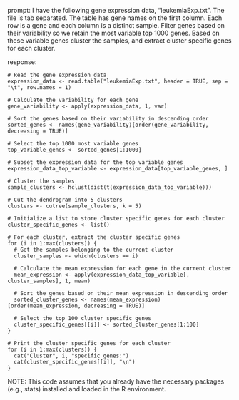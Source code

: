 prompt:
I have the following gene expression data, "leukemiaExp.txt". The file is tab separated. The table has gene names on the first column. Each row is a gene and each column is a distinct sample. Filter genes based on their variability so we retain the most variable top 1000 genes. Based on these variable genes cluster the samples, and extract cluster specific genes for each cluster.

response:
```
# Read the gene expression data
expression_data <- read.table("leukemiaExp.txt", header = TRUE, sep = "\t", row.names = 1)

# Calculate the variability for each gene
gene_variability <- apply(expression_data, 1, var)

# Sort the genes based on their variability in descending order
sorted_genes <- names(gene_variability)[order(gene_variability, decreasing = TRUE)]

# Select the top 1000 most variable genes
top_variable_genes <- sorted_genes[1:1000]

# Subset the expression data for the top variable genes
expression_data_top_variable <- expression_data[top_variable_genes, ]

# Cluster the samples
sample_clusters <- hclust(dist(t(expression_data_top_variable)))

# Cut the dendrogram into 5 clusters
clusters <- cutree(sample_clusters, k = 5)

# Initialize a list to store cluster specific genes for each cluster
cluster_specific_genes <- list()

# For each cluster, extract the cluster specific genes
for (i in 1:max(clusters)) {
  # Get the samples belonging to the current cluster
  cluster_samples <- which(clusters == i)
  
  # Calculate the mean expression for each gene in the current cluster
  mean_expression <- apply(expression_data_top_variable[, cluster_samples], 1, mean)
  
  # Sort the genes based on their mean expression in descending order
  sorted_cluster_genes <- names(mean_expression)[order(mean_expression, decreasing = TRUE)]
  
  # Select the top 100 cluster specific genes
  cluster_specific_genes[[i]] <- sorted_cluster_genes[1:100]
}

# Print the cluster specific genes for each cluster
for (i in 1:max(clusters)) {
  cat("Cluster", i, "specific genes:")
  cat(cluster_specific_genes[[i]], "\n")
}
```
NOTE: This code assumes that you already have the necessary packages (e.g., stats) installed and loaded in the R environment.

